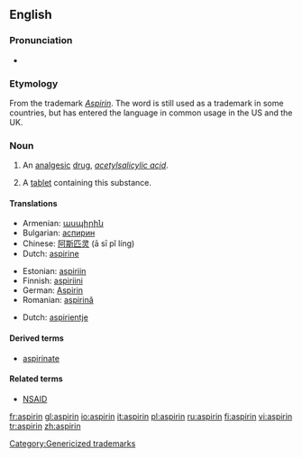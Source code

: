 {{see|Aspirin}}
==English==
{{wikipedia}}

===Pronunciation===
*{{IPA|/ˈæspɻɪn/}}

===Etymology===
From the {{G.}} trademark ''[[Aspirin]]''. The word is still used as a trademark in some countries, but has entered the language in common usage in the US and the UK.

===Noun===
{{en-noun|aspirins|-}}

#{{context|uncountable|pharmaceutical drug}} An [[analgesic]] [[drug]], ''[[acetylsalicylic acid]]''.
#{{countable}} A [[tablet]] containing this substance.

====Translations====
{{trans-top|analgesic drug}}
*Armenian: [[ասպիրին]]
*Bulgarian: [[аспирин]] {{m}}
*Chinese: [[阿斯匹灵]] (ā sī pǐ líng)
*Dutch: [[aspirine]]
{{trans-mid}}
*Estonian: [[aspiriin]]
*Finnish: [[aspiriini]]
*German: [[Aspirin]] {{n}}
*Romanian: [[aspirină]] {{f}}
{{trans-bottom}}

{{trans-top|tablet containing analgesic drug}}
*Dutch: [[aspirientje]] {{n}}
{{trans-mid}}
{{trans-bottom}}

====Derived terms====
*[[aspirinate]]

====Related terms====
*[[NSAID]]

[[Category:Genericized trademarks]]

[[fr:aspirin]]
[[gl:aspirin]]
[[io:aspirin]]
[[it:aspirin]]
[[pl:aspirin]]
[[ru:aspirin]]
[[fi:aspirin]]
[[vi:aspirin]]
[[tr:aspirin]]
[[zh:aspirin]]